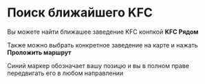 # Поиск ближайшего KFC

Вы можете найти ближашее заведение KFC конпкой **KFC Рядом**

Также можно выбрать конкретное заведение на карте и нажать **Проложить маршрут**

Синий маркер обозначает вашу позицю и вы в полном праве передвигать его в любом направлении